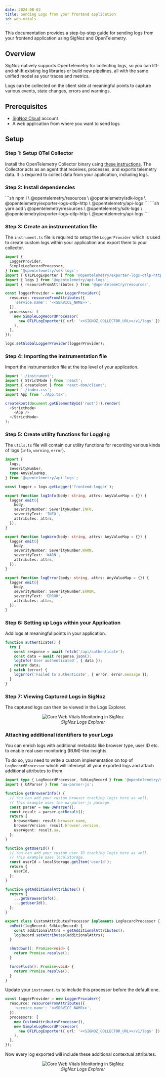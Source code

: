 ```yaml
---
date: 2024-08-02
title: Sending Logs from your frontend application
id: web-vitals
---
```


This documentation provides a step-by-step guide for sending logs from your frontend application using SigNoz and OpenTelemetry.

## Overview

SigNoz natively supports OpenTelemetry for collecting logs, so you can lift-and-shift existing log libraries or build new pipelines, all with the same unified model as your traces and metrics.

Logs can be collected on the client side at meaningful points to capture various events, state changes, errors and warnings.

## Prerequisites

- [SigNoz Cloud](https://signoz.io/teams/) account
- A web application from where you want to send logs

## Setup

### Step 1: Setup OTel Collector

Install the OpenTelemetry Collector binary using [these instructions](https://signoz.io/docs/tutorial/opentelemetry-binary-usage-in-virtual-machine/). The Collector acts as an agent that receives, processes, and exports telemetry data. It is required to collect data from your application, including logs.

### Step 2: Install dependencies

<Tabs groupId="logs-dependencies">
  <TabItem value="npm" label="Npm">
    ```sh
    npm i \
      @opentelemetry/resources \
      @opentelemetry/sdk-logs \
      @opentelemetry/exporter-logs-otlp-http \
      @opentelemetry/api-logs
    ```
  </TabItem>
  <TabItem value="yarn" label="Yarn" default>
    ```sh
    yarn add \
      @opentelemetry/resources \
      @opentelemetry/sdk-logs \
      @opentelemetry/exporter-logs-otlp-http \
      @opentelemetry/api-logs
    ```
  </TabItem>
</Tabs>

### Step 3: Create an instrumentation file

The `instrument.ts` file is required to setup the `LoggerProvider` which is used to create custom logs within your application and export them to your collector.

```ts
import {
  LoggerProvider,
  SimpleLogRecordProcessor,
} from '@opentelemetry/sdk-logs';
import { OTLPLogExporter } from '@opentelemetry/exporter-logs-otlp-http';
import { logs } from '@opentelemetry/api-logs';
import { resourceFromAttributes } from '@opentelemetry/resources';

const loggerProvider = new LoggerProvider({
  resource: resourceFromAttributes({
    'service.name': '<<SERVICE_NAME>>',
  }),
  processors: [
    new SimpleLogRecordProcessor(
      new OTLPLogExporter({ url: '<<SIGNOZ_COLLECTOR_URL>>/v1/logs' })
    ),
  ],
});

logs.setGlobalLoggerProvider(loggerProvider);
```

### Step 4: Importing the instrumentation file

Import the instrumentation file at the top level of your application.

```ts
import './instrument';
import { StrictMode } from 'react';
import { createRoot } from 'react-dom/client';
import './index.css';
import App from './App.tsx';

createRoot(document.getElementById('root')!).render(
  <StrictMode>
    <App />
  </StrictMode>
);
```

### Step 5: Create utility functions for Logging

The `utils.ts` file will contain our utility functions for recording various kinds of logs (`info`, `warning`, `error`).

```ts
import {
  logs,
  SeverityNumber,
  type AnyValueMap,
} from '@opentelemetry/api-logs';

const logger = logs.getLogger('frontend-logger');

export function logInfo(body: string, attrs: AnyValueMap = {}) {
  logger.emit({
    body,
    severityNumber: SeverityNumber.INFO,
    severityText: 'INFO',
    attributes: attrs,
  });
}

export function logWarn(body: string, attrs: AnyValueMap = {}) {
  logger.emit({
    body,
    severityNumber: SeverityNumber.WARN,
    severityText: 'WARN',
    attributes: attrs,
  });
}

export function logError(body: string, attrs: AnyValueMap = {}) {
  logger.emit({
    body,
    severityNumber: SeverityNumber.ERROR,
    severityText: 'ERROR',
    attributes: attrs,
  });
}
```

### Step 6: Setting up Logs within your Application

Add logs at meaningful points in your application.

```ts
function authenticate() {
  try {
    const response = await fetch('/api/authenticate');
    const data = await response.json();
    logInfo('User authenticated', { data });
    return data;
  } catch (error) {
    logError('Failed to authenticate', { error: error.message });
  }
}
```

### Step 7: Viewing Captured Logs in SigNoz

The captured logs can then be viewed in the Logs Explorer.

<figure data-zoomable align="center">
  <img
    className="box-shadowed-image"
    src="/img/guides/2025/frontend-monitoring/sending-logs/1.webp"
    alt="Core Web Vitals Monitoring in SigNoz"
  />
  <figcaption>
    <i>SigNoz Logs Explorer</i>
  </figcaption>
</figure>

### Attaching additional identifiers to your Logs

You can enrich logs with additional metadata like browser type, user ID etc. to enable real user monitoring (RUM)-like insights.

To do so, you need to write a custom implementation on top of `LogRecordProcessor` which will intercept all your exported logs and attach additional attributes to them.

```ts
import type { LogRecordProcessor, SdkLogRecord } from '@opentelemetry/sdk-logs';
import { UAParser } from 'ua-parser-js';

function getBrowserInfo() {
  // You can add your custom browser tracking logic here as well.
  // This example uses the ua-parser-js package.
  const parser = new UAParser();
  const result = parser.getResult();
  return {
    browserName: result.browser.name,
    browserVersion: result.browser.version,
    userAgent: result.ua,
  };
}

function getUserId() {
  // You can add your custom user ID tracking logic here as well.
  // This example uses localStorage.
  const userId = localStorage.getItem('userId');
  return {
    userId,
  };
}

function getAdditionalAttributes() {
  return {
    ...getBrowserInfo(),
    ...getUserId(),
  };
}

export class CustomAttributesProcessor implements LogRecordProcessor {
  onEmit(logRecord: SdkLogRecord) {
    const additionalAttrs = getAdditionalAttributes();
    logRecord.setAttributes(additionalAttrs);
  }

  shutdown(): Promise<void> {
    return Promise.resolve();
  }

  forceFlush(): Promise<void> {
    return Promise.resolve();
  }
}
```

Update your `instrument.ts` to include this processor before the default one.

```ts
const loggerProvider = new LoggerProvider({
  resource: resourceFromAttributes({
    'service.name': '<<SERVICE_NAME>>',
  }),
  processors: [
    new CustomAttributesProcessor(),
    new SimpleLogRecordProcessor(
      new OTLPLogExporter({ url: '<<SIGNOZ_COLLECTOR_URL>>/v1/logs' })
    ),
  ],
});
```

Now every log exported will include these additional contextual attributes.

<figure data-zoomable align="center">
  <img
    className="box-shadowed-image"
    src="/img/guides/2025/frontend-monitoring/sending-logs/2.webp"
    alt="Core Web Vitals Monitoring in SigNoz"
  />
  <figcaption>
    <i>SigNoz Logs Explorer</i>
  </figcaption>
</figure>